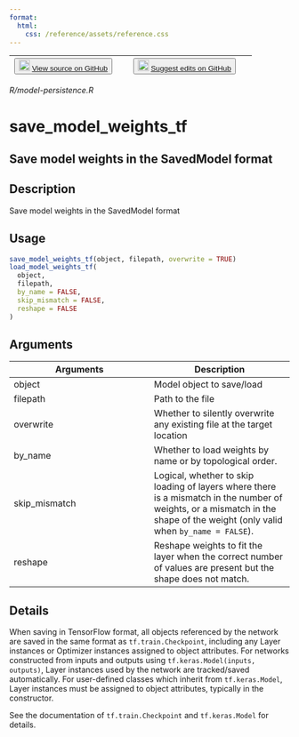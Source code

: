```yaml
---
format:
  html:
    css: /reference/assets/reference.css
---
```


| <button class="button"> ![](/reference/assets/GitHub-Mark-32px.png){width="20"} [View source on GitHub](https://github.com/rstudio/keras//blob/main/R/model-persistence.R) </button> | <button class="button"> ![](/reference/assets/GitHub-Mark-32px.png){width="20"} [Suggest edits on GitHub](https://github.com/rstudio/keras//edit/main/R/model-persistence.R) </button> |
|:------------------------------:|:--------------------------------------:|

*R/model-persistence.R*

# save_model_weights_tf

## Save model weights in the SavedModel format

## Description
Save model weights in the SavedModel format 


## Usage
```r
save_model_weights_tf(object, filepath, overwrite = TRUE) 
load_model_weights_tf( 
  object, 
  filepath, 
  by_name = FALSE, 
  skip_mismatch = FALSE, 
  reshape = FALSE 
) 
```

## Arguments
|Arguments|Description|
|---|---|
| object | Model object to save/load |
| filepath | Path to the file |
| overwrite | Whether to silently overwrite any existing file at the target location |
| by_name | Whether to load weights by name or by topological order. |
| skip_mismatch | Logical, whether to skip loading of layers where there is a mismatch in the number of weights, or a mismatch in the shape of the weight (only valid when `by_name = FALSE`). |
| reshape | Reshape weights to fit the layer when the correct number of values are present but the shape does not match. |

## Details

When saving in TensorFlow format, all objects referenced by the network are saved in the same format as `tf.train.Checkpoint`, including any Layer instances or Optimizer instances assigned to object attributes. For networks constructed from inputs and outputs using `tf.keras.Model(inputs, outputs)`, Layer instances used by the network are tracked/saved automatically. For user-defined classes which inherit from `tf.keras.Model`, Layer instances must be assigned to object attributes, typically in the constructor. 

See the documentation of `tf.train.Checkpoint` and `tf.keras.Model` for details. 






